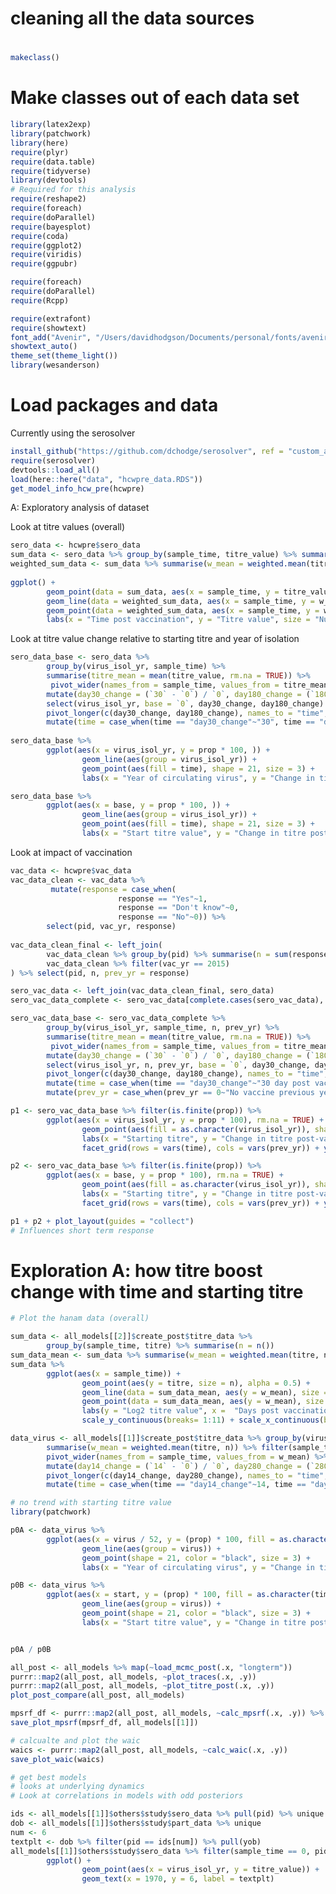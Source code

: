 
# cleaning all the data sources
#
```r

makeclass()

```

# Make classes out of each data set
```r

library(latex2exp)
library(patchwork)
library(here)
require(plyr)
require(data.table)
require(tidyverse)
library(devtools)
# Required for this analysis
require(reshape2)
require(foreach)
require(doParallel)
require(bayesplot)
require(coda)
require(ggplot2)
require(viridis)
require(ggpubr)

require(foreach)
require(doParallel)
require(Rcpp)

require(extrafont)
require(showtext)
font_add("Avenir", "/Users/davidhodgson/Documents/personal/fonts/avenir_ff/AvenirLTStd-Book.otf")  
showtext_auto()
theme_set(theme_light())
library(wesanderson)

```

# Load packages and data
Currently using the serosolver 
```r

install_github("https://github.com/dchodge/serosolver", ref = "custom_ab")
require(serosolver)
devtools::load_all()
load(here::here("data", "hcwpre_data.RDS"))
get_model_info_hcw_pre(hcwpre)

````

################################################
######## A: Exploratory analysis of dataset ########
################################################
######## Look at titre values (overall)
```r

sero_data <- hcwpre$sero_data
sum_data <- sero_data %>% group_by(sample_time, titre_value) %>% summarise(n = n()) 
weighted_sum_data <- sum_data %>% summarise(w_mean = weighted.mean(titre_value, n, na.rm = TRUE))
 
ggplot() +
        geom_point(data = sum_data, aes(x = sample_time, y = titre_value, size = n), fill = "black", alpha = 0.5) +
        geom_line(data = weighted_sum_data, aes(x = sample_time, y = w_mean), color = "red", size = 1) +
        geom_point(data = weighted_sum_data, aes(x = sample_time, y = w_mean), shape = 21, fill = "red", size = 5) + 
        labs(x = "Time post vaccination", y = "Titre value", size = "Number of samples")

```

######## Look at titre value change relative to starting titre and year of isolation

```r

sero_data_base <- sero_data %>% 
        group_by(virus_isol_yr, sample_time) %>%
        summarise(titre_mean = mean(titre_value, rm.na = TRUE)) %>%
         pivot_wider(names_from = sample_time, values_from = titre_mean) %>%
        mutate(day30_change = (`30` - `0`) / `0`, day180_change = (`180` - `0`) / `0`) %>%
        select(virus_isol_yr, base = `0`, day30_change, day180_change) %>%
        pivot_longer(c(day30_change, day180_change), names_to = "time", values_to = "prop") %>%
        mutate(time = case_when(time == "day30_change"~"30", time == "day180_change"~"180"))
 
sero_data_base %>%
        ggplot(aes(x = virus_isol_yr, y = prop * 100, )) +
                geom_line(aes(group = virus_isol_yr)) +
                geom_point(aes(fill = time), shape = 21, size = 3) +
                labs(x = "Year of circulating virus", y = "Change in titre post-vac (%)", fill = "Days post-vac")

sero_data_base %>%
        ggplot(aes(x = base, y = prop * 100, )) +
                geom_line(aes(group = virus_isol_yr)) +
                geom_point(aes(fill = time), shape = 21, size = 3) +
                labs(x = "Start titre value", y = "Change in titre post-vac (%)", fill = "Days post-vac")

```

######## Look at impact of vaccination

```r

vac_data <- hcwpre$vac_data
vac_data_clean <- vac_data %>%
         mutate(response = case_when(
                        response == "Yes"~1,
                        response == "Don't know"~0,
                        response == "No"~0)) %>%
        select(pid, vac_yr, response)
        
vac_data_clean_final <- left_join(
        vac_data_clean %>% group_by(pid) %>% summarise(n = sum(response)),
        vac_data_clean %>% filter(vac_yr == 2015)
) %>% select(pid, n, prev_yr = response)

sero_vac_data <- left_join(vac_data_clean_final, sero_data)
sero_vac_data_complete <- sero_vac_data[complete.cases(sero_vac_data), ]

sero_vac_data_base <- sero_vac_data_complete %>% 
        group_by(virus_isol_yr, sample_time, n, prev_yr) %>%
        summarise(titre_mean = mean(titre_value, rm.na = TRUE)) %>%
         pivot_wider(names_from = sample_time, values_from = titre_mean) %>%
        mutate(day30_change = (`30` - `0`) / `0`, day180_change = (`180` - `0`) / `0`) %>%
        select(virus_isol_yr, n, prev_yr, base = `0`, day30_change, day180_change) %>%
        pivot_longer(c(day30_change, day180_change), names_to = "time", values_to = "prop") %>%
        mutate(time = case_when(time == "day30_change"~"30 day post vac", time == "day180_change"~"180 days post vac")) %>%
        mutate(prev_yr = case_when(prev_yr == 0~"No vaccine previous year", prev_yr == 1~"Vaccine previous year"))

p1 <- sero_vac_data_base %>% filter(is.finite(prop)) %>%
        ggplot(aes(x = virus_isol_yr, y = prop * 100), rm.na = TRUE) +
                geom_point(aes(fill = as.character(virus_isol_yr)), shape = 21, size = 2, alpha = 0.8, position = position_dodge(width = 0.5)) +
                labs(x = "Starting titre", y = "Change in titre post-vac (%)", fill = "Year of circulating virus") + 
                facet_grid(rows = vars(time), cols = vars(prev_yr)) + ylim(0, 350)

p2 <- sero_vac_data_base %>% filter(is.finite(prop)) %>%
        ggplot(aes(x = base, y = prop * 100), rm.na = TRUE) +
                geom_point(aes(fill = as.character(virus_isol_yr)), shape = 21, size = 2, alpha = 0.8, position = position_dodge(width = 0.5)) +
                labs(x = "Starting titre", y = "Change in titre post-vac (%)", fill = "Year of circulating virus") + 
                facet_grid(rows = vars(time), cols = vars(prev_yr)) + ylim(0, 350)

p1 + p2 + plot_layout(guides = "collect")
# Influences short term response 
```




# Exploration A: how titre boost change with time and starting titre

```r

# Plot the hanam data (overall)

sum_data <- all_models[[2]]$create_post$titre_data %>% 
        group_by(sample_time, titre) %>% summarise(n = n()) 
sum_data_mean <- sum_data %>% summarise(w_mean = weighted.mean(titre, n)) 
sum_data %>%
        ggplot(aes(x = sample_time)) + 
                geom_point(aes(y = titre, size = n), alpha = 0.5) + 
                geom_line(data = sum_data_mean, aes(y = w_mean), size = 1, color = "red") + 
                geom_point(data = sum_data_mean, aes(y = w_mean), size = 5, color = "white", fill = "red", shape = 23) +
                labs(y = "Log2 titre value", x =  "Days post vaccination") + 
                scale_y_continuous(breaks= 1:11) + scale_x_continuous(breaks= c(0, 14, 21, 280))

data_virus <- all_models[[1]]$create_post$titre_data %>% group_by(virus, sample_time, titre) %>% summarise(n = n()) %>%
        summarise(w_mean = weighted.mean(titre, n)) %>% filter(sample_time %in% c(0, 14, 280)) %>%
        pivot_wider(names_from = sample_time, values_from = w_mean) %>%
        mutate(day14_change = (`14` - `0`) / `0`, day280_change = (`280` - `0`) / `0`) %>% select(virus, start = `0`, day14_change, day280_change) %>%
        pivot_longer(c(day14_change, day280_change), names_to = "time", values_to = "prop") %>%
        mutate(time = case_when(time == "day14_change"~14, time == "day280_change"~280))

# no trend with starting titre value
library(patchwork)

p0A <- data_virus %>% 
        ggplot(aes(x = virus / 52, y = (prop) * 100, fill = as.character(time))) + 
                geom_line(aes(group = virus)) + 
                geom_point(shape = 21, color = "black", size = 3) + 
                labs(x = "Year of circulating virus", y = "Change in titre post-vac (%)", fill = "Days post-vac")

p0B <- data_virus %>% 
        ggplot(aes(x = start, y = (prop) * 100, fill = as.character(time))) + 
                geom_line(aes(group = virus)) + 
                geom_point(shape = 21, color = "black", size = 3) + 
                labs(x = "Start titre value", y = "Change in titre post-vac (%)", fill = "Days post-vac")


p0A / p0B


````


```r

all_post <- all_models %>% map(~load_mcmc_post(.x, "longterm"))
purrr::map2(all_post, all_models, ~plot_traces(.x, .y))
purrr::map2(all_post, all_models, ~plot_titre_post(.x, .y))
plot_post_compare(all_post, all_models)

mpsrf_df <- purrr::map2(all_post, all_models, ~calc_mpsrf(.x, .y)) %>% bind_rows
save_plot_mpsrf(mpsrf_df, all_models[[1]])

# calcualte and plot the waic
waics <- purrr::map2(all_post, all_models, ~calc_waic(.x, .y))
save_plot_waic(waics)

# get best models
# looks at underlying dynamics
# Look at correlations in models with odd posteriors

ids <- all_models[[1]]$others$study$sero_data %>% pull(pid) %>% unique 
dob <- all_models[[1]]$others$study$part_data %>% unique 
num <- 6
textplt <- dob %>% filter(pid == ids[num]) %>% pull(yob)
all_models[[1]]$others$study$sero_data %>% filter(sample_time == 0, pid == ids[num]) %>%
        ggplot() + 
                geom_point(aes(x = virus_isol_yr, y = titre_value)) +
                geom_text(x = 1970, y = 6, label = textplt)


```


